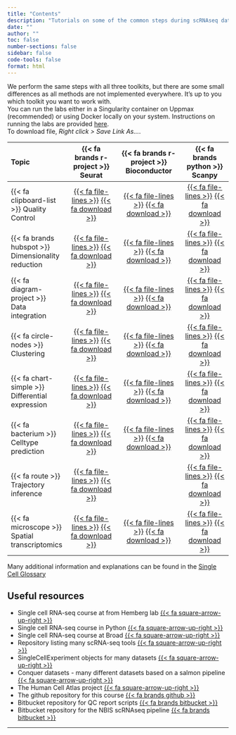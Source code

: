 ```yaml
---
title: "Contents"
description: "Tutorials on some of the common steps during scRNAseq data analysis using three popular toolkits: [ {{< fa brands r-project >}} Seurat](https://satijalab.org/seurat/), [{{< fa brands r-project >}} Bioconductor](https://bioconductor.org/packages/release/bioc/html/scran.html) and [{{< fa brands python >}} Scanpy](https://scanpy.readthedocs.io/en/stable/)."
date: ""
author: ""
toc: false
number-sections: false
sidebar: false
code-tools: false
format: html
---
```




::: {.callout-tip}
We perform the same steps with all three toolkits, but there are some small differences as all methods are not implemented everywhere. It's up to you which toolkit you want to work with.  
You can run the labs either in a Singularity container on Uppmax (recommended) or using Docker locally on your system. Instructions on running the labs are provided [here](/other/containers.qmd).  
To download file, *Right click > Save Link As...*.
:::

| Topic | {{< fa brands r-project >}} Seurat | {{< fa brands r-project >}} Bioconductor | {{< fa brands python >}} Scanpy |
|:--------|:---------------------------:|:---------------------------------:|:------------------------:|
| {{< fa clipboard-list >}} Quality Control | [{{< fa file-lines >}}](labs/seurat/seurat_01_qc.html) [{{< fa download >}}](https://raw.githubusercontent.com/NBISweden/workshop-scRNAseq/master/compiled/labs/seurat/seurat_01_qc.qmd) | [{{< fa file-lines >}}](labs/bioc/bioc_01_qc.html) [{{< fa download >}}](https://raw.githubusercontent.com/NBISweden/workshop-scRNAseq/master/compiled/labs/bioc/bioc_01_qc.qmd) | [{{< fa file-lines >}}](labs/scanpy/scanpy_01_qc.html)  [{{< fa download >}}](https://raw.githubusercontent.com/NBISweden/workshop-scRNAseq/master/compiled/labs/scanpy/scanpy_01_qc.ipynb) |
| {{< fa brands hubspot >}} Dimensionality reduction | [{{< fa file-lines >}}](labs/seurat/seurat_02_dimred.html) [{{< fa download >}}](https://raw.githubusercontent.com/NBISweden/workshop-scRNAseq/master/compiled/labs/seurat/seurat_02_dimred.qmd) | [{{< fa file-lines >}}](labs/bioc/bioc_02_dimred.html) [{{< fa download >}}](https://raw.githubusercontent.com/NBISweden/workshop-scRNAseq/master/compiled/labs/bioc/bioc_02_dimred.qmd) | [{{< fa file-lines >}}](labs/scanpy/scanpy_02_dimred.html) [{{< fa download >}}](https://raw.githubusercontent.com/NBISweden/workshop-scRNAseq/master/compiled/labs/scanpy/scanpy_02_dimred.ipynb) |
| {{< fa diagram-project >}} Data integration | [{{< fa file-lines >}}](labs/seurat/seurat_03_integration.html) [{{< fa download >}}](https://raw.githubusercontent.com/NBISweden/workshop-scRNAseq/master/compiled/labs/seurat/seurat_03_integration.qmd) | [{{< fa file-lines >}}](labs/bioc/bioc_03_integration.html) [{{< fa download >}}](https://raw.githubusercontent.com/NBISweden/workshop-scRNAseq/master/compiled/labs/bioc/bioc_03_integration.qmd) | [{{< fa file-lines >}}](labs/scanpy/scanpy_03_integration.html) [{{< fa download >}}](https://raw.githubusercontent.com/NBISweden/workshop-scRNAseq/master/compiled/labs/scanpy/scanpy_03_integration.ipynb) |
| {{< fa circle-nodes >}} Clustering | [{{< fa file-lines >}}](labs/seurat/seurat_04_clustering.html) [{{< fa download >}}](https://raw.githubusercontent.com/NBISweden/workshop-scRNAseq/master/compiled/labs/seurat/seurat_04_clustering.qmd) | [{{< fa file-lines >}}](labs/bioc/bioc_04_clustering.html) [{{< fa download >}}](https://raw.githubusercontent.com/NBISweden/workshop-scRNAseq/master/compiled/labs/bioc/bioc_04_clustering.qmd) | [{{< fa file-lines >}}](labs/scanpy/scanpy_04_clustering.html) [{{< fa download >}}](https://raw.githubusercontent.com/NBISweden/workshop-scRNAseq/master/compiled/labs/scanpy/scanpy_04_clustering.ipynb) |
| {{< fa chart-simple >}} Differential expression | [{{< fa file-lines >}}](labs/seurat/seurat_05_dge.html) [{{< fa download >}}](https://raw.githubusercontent.com/NBISweden/workshop-scRNAseq/master/compiled/labs/seurat/seurat_05_dge.qmd) | [{{< fa file-lines >}}](labs/bioc/bioc_05_dge.html) [{{< fa download >}}](https://raw.githubusercontent.com/NBISweden/workshop-scRNAseq/master/compiled/labs/bioc/bioc_05_dge.qmd) | [{{< fa file-lines >}}](labs/scanpy/scanpy_05_dge.html) [{{< fa download >}}](https://raw.githubusercontent.com/NBISweden/workshop-scRNAseq/master/compiled/labs/scanpy/scanpy_05_dge.ipynb) |
| {{< fa bacterium >}} Celltype prediction | [{{< fa file-lines >}}](labs/seurat/seurat_06_celltyping.html) [{{< fa download >}}](https://raw.githubusercontent.com/NBISweden/workshop-scRNAseq/master/compiled/labs/seurat/seurat_06_celltyping.qmd) | [{{< fa file-lines >}}](labs/bioc/bioc_06_celltyping.html) [{{< fa download >}}](https://raw.githubusercontent.com/NBISweden/workshop-scRNAseq/master/compiled/labs/bioc/bioc_06_celltyping.qmd) | [{{< fa file-lines >}}](labs/scanpy/scanpy_06_celltyping.html) [{{< fa download >}}](https://raw.githubusercontent.com/NBISweden/workshop-scRNAseq/master/compiled/labs/scanpy/scanpy_06_celltyping.ipynb) |
| {{< fa route >}} Trajectory inference | [{{< fa file-lines >}}](labs/seurat/seurat_08_trajectory.html) [{{< fa download >}}](https://raw.githubusercontent.com/NBISweden/workshop-scRNAseq/master/compiled/labs/seurat/seurat_08_trajectory.qmd) | | [{{< fa file-lines >}}](labs/scanpy/scanpy_08_trajectory.html) [{{< fa download >}}](https://raw.githubusercontent.com/NBISweden/workshop-scRNAseq/master/compiled/labs/scanpy/scanpy_08_trajectory.ipynb) |
| {{< fa microscope >}} Spatial transcriptomics | [{{< fa file-lines >}}](labs/seurat/seurat_07_spatial.html) [{{< fa download >}}](https://raw.githubusercontent.com/NBISweden/workshop-scRNAseq/master/compiled/labs/seurat/seurat_07_spatial.qmd) | [{{< fa file-lines >}}](labs/bioc/bioc_07_spatial.html) [{{< fa download >}}](https://raw.githubusercontent.com/NBISweden/workshop-scRNAseq/master/compiled/labs/bioc/bioc_07_spatial.qmd) | [{{< fa file-lines >}}](labs/scanpy/scanpy_07_spatial.html) [{{< fa download >}}](https://raw.githubusercontent.com/NBISweden/workshop-scRNAseq/master/compiled/labs/scanpy/scanpy_07_spatial.ipynb) |

Many additional information and explanations can be found in the [Single Cell Glossary](https://nbisweden.github.io/single-cell-pbl/glossary_of_terms_single_cell.html)

## Useful resources

- Single cell RNA-seq course at from Hemberg lab [{{< fa square-arrow-up-right >}}](https://scrnaseq-course.cog.sanger.ac.uk/website/index.html)
- Single cell RNA-seq course in Python [{{< fa square-arrow-up-right >}}](https://chanzuckerberg.github.io/scRNA-python-workshop/intro/about)
- Single cell RNA-seq course at Broad [{{< fa square-arrow-up-right >}}](https://broadinstitute.github.io/2019_scWorkshop/)
- Repository listing many scRNA-seq tools [{{< fa square-arrow-up-right >}}](https://github.com/seandavi/awesome-single-cell)
- SingleCellExperiment objects for many datasets [{{< fa square-arrow-up-right >}}](https://hemberg-lab.github.io/scRNA.seq.datasets/)
- Conquer datasets - many different datasets based on a salmon pipeline [{{< fa square-arrow-up-right >}}](http://imlspenticton.uzh.ch:3838/conquer/)
- The Human Cell Atlas project [{{< fa square-arrow-up-right >}}](https://www.humancellatlas.org/)
- The github repository for this course [{{< fa brands github >}}](https://github.com/NBISweden/workshop-scRNAseq)
- Bitbucket repository for QC report scripts [{{< fa brands bitbucket >}}](https://bitbucket.org/asbj/qc-summary_scrnaseq)
- Bitbucket repository for the NBIS scRNAseq pipeline [{{< fa brands bitbucket >}}](https://bitbucket.org/scilifelab-lts/lts-workflows-sm-scrnaseq)

***
